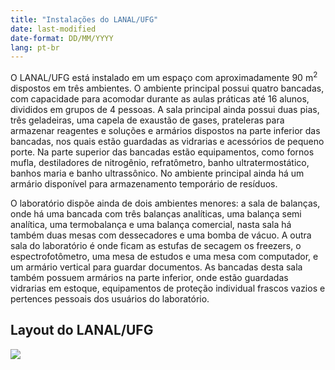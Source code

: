 ```yaml
---
title: "Instalações do LANAL/UFG"
date: last-modified
date-format: DD/MM/YYYY
lang: pt-br
---
```


O LANAL/UFG está instalado em um espaço com aproximadamente 90 m^2^ dispostos em três ambientes. O ambiente principal possui quatro bancadas, com capacidade para acomodar durante as aulas práticas até 16 alunos, divididos em grupos de 4 pessoas. A sala principal ainda possui duas pias, três geladeiras, uma capela de exaustão de gases, prateleras para armazenar reagentes e soluções e armários dispostos na parte inferior das bancadas, nos quais estão guardadas as vidrarias e acessórios de pequeno porte. Na parte superior das bancadas estão equipamentos, como fornos mufla, destiladores de nitrogênio, refratômetro, banho ultratermostático, banhos maria e banho ultrassônico. No ambiente principal ainda há um armário disponível para armazenamento temporário de resíduos.

O laboratório dispõe ainda de dois ambientes menores: a sala de balanças, onde há uma bancada com três balanças analíticas, uma balança semi analítica, uma termobalança e uma balança comercial, nasta sala há também duas mesas com dessecadores e uma bomba de vácuo. A outra sala do laboratório é onde ficam as estufas de secagem os freezers, o espectrofotômetro, uma mesa de estudos e uma mesa com computador, e um armário vertical para guardar documentos. As bancadas desta sala também possuem armários na parte inferior, onde estão guardadas vidrarias em estoque, equipamentos de proteção individual frascos vazios e pertences pessoais dos usuários do laboratório.

## Layout do LANAL/UFG

```{=html}
<img src="https://docs.google.com/drawings/d/e/2PACX-1vR7aOWYOThEJfsRgD7tC7J37TR9MFtolIG7ee5Lw7O2426edhBCFDKcOLdKbl0LwA1SqWoKQRyCy-XU/pub?w=529&amp">
```